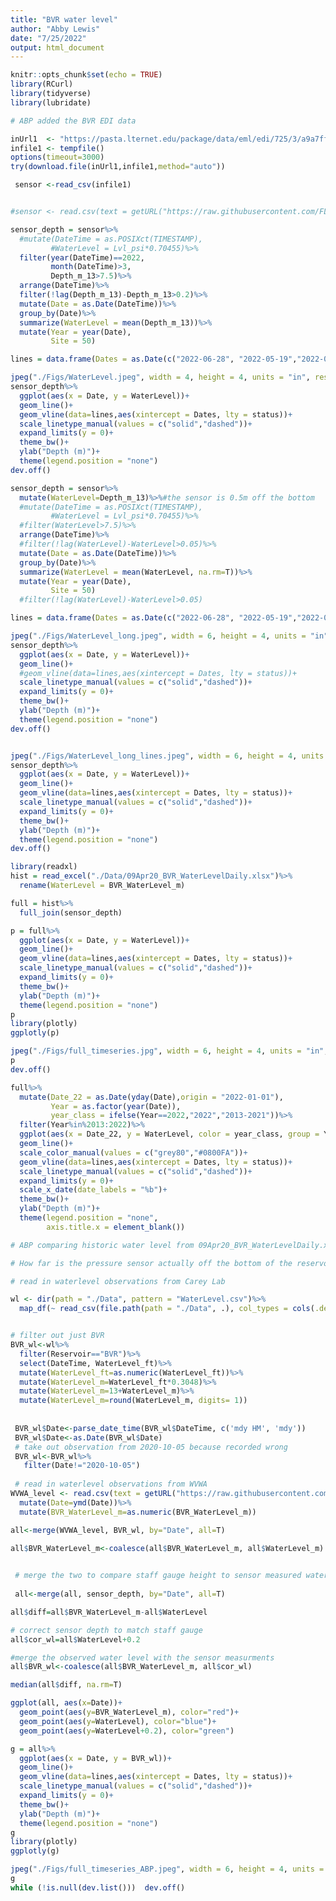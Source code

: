 ```yaml
---
title: "BVR water level"
author: "Abby Lewis"
date: "7/25/2022"
output: html_document
---
```


```r
knitr::opts_chunk$set(echo = TRUE)
library(RCurl)
library(tidyverse)
library(lubridate)
```

```r

# ABP added the BVR EDI data 

inUrl1  <- "https://pasta.lternet.edu/package/data/eml/edi/725/3/a9a7ff6fe8dc20f7a8f89447d4dc2038" 
infile1 <- tempfile()
options(timeout=3000)
try(download.file(inUrl1,infile1,method="auto"))

 sensor <-read_csv(infile1)


#sensor <- read.csv(text = getURL("https://raw.githubusercontent.com/FLARE-forecast/BVRE-data/bvre-platform-data/bvre-waterquality.csv"))

sensor_depth = sensor%>%
  #mutate(DateTime = as.POSIXct(TIMESTAMP),
         #WaterLevel = Lvl_psi*0.70455)%>%
  filter(year(DateTime)==2022,
         month(DateTime)>3,
         Depth_m_13>7.5)%>%
  arrange(DateTime)%>%
  filter(!lag(Depth_m_13)-Depth_m_13>0.2)%>%
  mutate(Date = as.Date(DateTime))%>%
  group_by(Date)%>%
  summarize(WaterLevel = mean(Depth_m_13))%>%
  mutate(Year = year(Date),
         Site = 50)

lines = data.frame(Dates = as.Date(c("2022-06-28", "2022-05-19","2022-05-28", "2022-07-01")), desc = c("closed","opened", "decreasing", "stable"), type = c("close","open","open","close"), status = c("init","init","final","final"))

jpeg("./Figs/WaterLevel.jpeg", width = 4, height = 4, units = "in", res = 300)
sensor_depth%>%
  ggplot(aes(x = Date, y = WaterLevel))+
  geom_line()+
  geom_vline(data=lines,aes(xintercept = Dates, lty = status))+
  scale_linetype_manual(values = c("solid","dashed"))+
  expand_limits(y = 0)+
  theme_bw()+
  ylab("Depth (m)")+
  theme(legend.position = "none")
dev.off()

sensor_depth = sensor%>%
  mutate(WaterLevel=Depth_m_13)%>%#the sensor is 0.5m off the bottom
  #mutate(DateTime = as.POSIXct(TIMESTAMP),
         #WaterLevel = Lvl_psi*0.70455)%>%
  #filter(WaterLevel>7.5)%>%
  arrange(DateTime)%>%
  #filter(!lag(WaterLevel)-WaterLevel>0.05)%>%
  mutate(Date = as.Date(DateTime))%>%
  group_by(Date)%>%
  summarize(WaterLevel = mean(WaterLevel, na.rm=T))%>%
  mutate(Year = year(Date),
         Site = 50)
  #filter(!lag(WaterLevel)-WaterLevel>0.05)

lines = data.frame(Dates = as.Date(c("2022-06-28", "2022-05-19","2022-05-28", "2022-07-01")), desc = c("closed","opened", "decreasing", "stable"), type = c("close","open","open","close"), status = c("init","init","final","final"))

jpeg("./Figs/WaterLevel_long.jpeg", width = 6, height = 4, units = "in", res = 300)
sensor_depth%>%
  ggplot(aes(x = Date, y = WaterLevel))+
  geom_line()+
  #geom_vline(data=lines,aes(xintercept = Dates, lty = status))+
  scale_linetype_manual(values = c("solid","dashed"))+
  expand_limits(y = 0)+
  theme_bw()+
  ylab("Depth (m)")+
  theme(legend.position = "none")
dev.off()


jpeg("./Figs/WaterLevel_long_lines.jpeg", width = 6, height = 4, units = "in", res = 300)
sensor_depth%>%
  ggplot(aes(x = Date, y = WaterLevel))+
  geom_line()+
  geom_vline(data=lines,aes(xintercept = Dates, lty = status))+
  scale_linetype_manual(values = c("solid","dashed"))+
  expand_limits(y = 0)+
  theme_bw()+
  ylab("Depth (m)")+
  theme(legend.position = "none")
dev.off()

library(readxl)
hist = read_excel("./Data/09Apr20_BVR_WaterLevelDaily.xlsx")%>%
  rename(WaterLevel = BVR_WaterLevel_m)

full = hist%>%
  full_join(sensor_depth)

p = full%>%
  ggplot(aes(x = Date, y = WaterLevel))+
  geom_line()+
  geom_vline(data=lines,aes(xintercept = Dates, lty = status))+
  scale_linetype_manual(values = c("solid","dashed"))+
  expand_limits(y = 0)+
  theme_bw()+
  ylab("Depth (m)")+
  theme(legend.position = "none")
p
library(plotly)
ggplotly(p)

jpeg("./Figs/full_timeseries.jpg", width = 6, height = 4, units = "in", res = 300)
p
dev.off()

full%>%
  mutate(Date_22 = as.Date(yday(Date),origin = "2022-01-01"),
         Year = as.factor(year(Date)),
         year_class = ifelse(Year==2022,"2022","2013-2021"))%>%
  filter(Year%in%2013:2022)%>%
  ggplot(aes(x = Date_22, y = WaterLevel, color = year_class, group = Year))+
  geom_line()+
  scale_color_manual(values = c("grey80","#0800FA"))+
  geom_vline(data=lines,aes(xintercept = Dates, lty = status))+
  scale_linetype_manual(values = c("solid","dashed"))+
  expand_limits(y = 0)+
  scale_x_date(date_labels = "%b")+
  theme_bw()+
  ylab("Depth (m)")+
  theme(legend.position = "none",
        axis.title.x = element_blank())
```

```r
# ABP comparing historic water level from 09Apr20_BVR_WaterLevelDaily.xlsx to observations from the staff gauge. I think that 0 on the staff gauge is 13m????

# How far is the pressure sensor actually off the bottom of the reservoir???

# read in waterlevel observations from Carey Lab

wl <- dir(path = "./Data", pattern = "WaterLevel.csv")%>% 
  map_df(~ read_csv(file.path(path = "./Data", .), col_types = cols(.default = "c")))


# filter out just BVR
BVR_wl<-wl%>%
  filter(Reservoir=="BVR")%>%
  select(DateTime, WaterLevel_ft)%>%
  mutate(WaterLevel_ft=as.numeric(WaterLevel_ft))%>%
  mutate(WaterLevel_m=WaterLevel_ft*0.3048)%>%
  mutate(WaterLevel_m=13+WaterLevel_m)%>%
  mutate(WaterLevel_m=round(WaterLevel_m, digits= 1))
  
    
 BVR_wl$Date<-parse_date_time(BVR_wl$DateTime, c('mdy HM', 'mdy'))
 BVR_wl$Date<-as.Date(BVR_wl$Date)
 # take out observation from 2020-10-05 because recorded wrong
 BVR_wl<-BVR_wl%>%
   filter(Date!="2020-10-05")
 
 # read in waterlevel observations from WVWA
WVWA_level <- read.csv(text = getURL("https://raw.githubusercontent.com/CareyLabVT/BVR-GLM/master/Data_Output/09Nov20_BVR_WaterLevel.csv"))%>%
  mutate(Date=ymd(Date))%>%
  mutate(BVR_WaterLevel_m=as.numeric(BVR_WaterLevel_m))

all<-merge(WVWA_level, BVR_wl, by="Date", all=T)

all$BVR_WaterLevel_m<-coalesce(all$BVR_WaterLevel_m, all$WaterLevel_m)
 

 # merge the two to compare staff gauge height to sensor measured water level
 
 all<-merge(all, sensor_depth, by="Date", all=T)

all$diff=all$BVR_WaterLevel_m-all$WaterLevel

# correct sensor depth to match staff gauge
all$cor_wl=all$WaterLevel+0.2

#merge the observed water level with the sensor measurments
all$BVR_wl<-coalesce(all$BVR_WaterLevel_m, all$cor_wl)

median(all$diff, na.rm=T)

ggplot(all, aes(x=Date))+
  geom_point(aes(y=BVR_WaterLevel_m), color="red")+
  geom_point(aes(y=WaterLevel), color="blue")+
  geom_point(aes(y=WaterLevel+0.2), color="green")

g = all%>%
  ggplot(aes(x = Date, y = BVR_wl))+
  geom_line()+
  geom_vline(data=lines,aes(xintercept = Dates, lty = status))+
  scale_linetype_manual(values = c("solid","dashed"))+
  expand_limits(y = 0)+
  theme_bw()+
  ylab("Depth (m)")+
  theme(legend.position = "none")
g
library(plotly)
ggplotly(g)

jpeg("./Figs/full_timeseries_ABP.jpeg", width = 6, height = 4, units = "in", res = 300)
g
while (!is.null(dev.list()))  dev.off()
  

```
